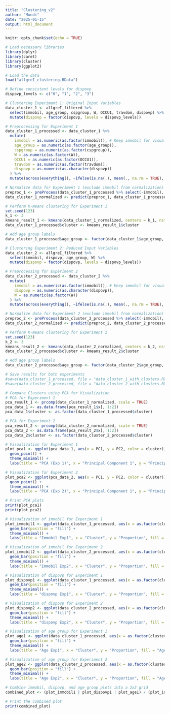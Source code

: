 ---
title: "Clustering_v2"
author: "Mundi"
date: "2025-01-15"
output: html_document
---

```{r setup-clustering, include=FALSE}
knitr::opts_chunk$set(echo = TRUE)
```

```{r, include=FALSE}
# Load necessary libraries
library(dplyr)
library(caret)
library(cluster)
library(ggplot2)
```

```{r, include=FALSE}
# Load the data
load("allgreI_clustering.RData")

# Define consistent levels for dispovp
dispovp_levels <- c("0", "1", "2", "3")

# Clustering Experiment 1: Original Input Variables
data_cluster_1 <- allgreI_filtered %>% 
  select(immobil, age_group, cspgroup, W, OCCU1, travdom, dispovp) %>% 
  mutate(dispovp = factor(dispovp, levels = dispovp_levels))
```

```{r, include=FALSE}
# Preprocessing for Experiment 1
data_cluster_1_processed <- data_cluster_1 %>% 
  mutate(
    immobil = as.numeric(as.factor(immobil)), # Keep immobil for visualization
    age_group = as.numeric(as.factor(age_group)),
    cspgroup = as.numeric(as.factor(cspgroup)),
    W = as.numeric(as.factor(W)),
    OCCU1 = as.numeric(as.factor(OCCU1)),
    travdom = as.numeric(as.factor(travdom)),
    dispovp = as.numeric(as.character(dispovp))
  ) %>% 
  mutate(across(everything(), ~ifelse(is.na(.), mean(., na.rm = TRUE), .)))

# Normalize data for Experiment 1 (exclude immobil from normalization)
preproc_1 <- preProcess(data_cluster_1_processed %>% select(-immobil), method = c("center", "scale"))
data_cluster_1_normalized <- predict(preproc_1, data_cluster_1_processed %>% select(-immobil))

# Perform K-means clustering for Experiment 1
set.seed(123)
k_1 <- 3
kmeans_result_1 <- kmeans(data_cluster_1_normalized, centers = k_1, nstart = 25)
data_cluster_1_processed$cluster <- kmeans_result_1$cluster

# Add age group labels
data_cluster_1_processed$age_group <- factor(data_cluster_1$age_group, labels = c("0-20", "20-65", "65+"))
```

```{r, include=FALSE}
# Clustering Experiment 2: Reduced Input Variables
data_cluster_2 <- allgreI_filtered %>% 
  select(immobil, dispovp, age_group, W) %>% 
  mutate(dispovp = factor(dispovp, levels = dispovp_levels))
```

```{r, include=FALSE}
# Preprocessing for Experiment 2
data_cluster_2_processed <- data_cluster_2 %>% 
  mutate(
    immobil = as.numeric(as.factor(immobil)), # Keep immobil for visualization
    dispovp = as.numeric(as.character(dispovp)),
    W = as.numeric(as.factor(W))
  ) %>% 
  mutate(across(everything(), ~ifelse(is.na(.), mean(., na.rm = TRUE), .)))

# Normalize data for Experiment 2 (exclude immobil from normalization)
preproc_2 <- preProcess(data_cluster_2_processed %>% select(-immobil), method = c("center", "scale"))
data_cluster_2_normalized <- predict(preproc_2, data_cluster_2_processed %>% select(-immobil))

# Perform K-means clustering for Experiment 2
set.seed(123)
k_2 <- 3
kmeans_result_2 <- kmeans(data_cluster_2_normalized, centers = k_2, nstart = 25)
data_cluster_2_processed$cluster <- kmeans_result_2$cluster

# Add age group labels
data_cluster_2_processed$age_group <- factor(data_cluster_2$age_group, labels = c("0-20", "20-65", "65+"))

```

```{r, include=FALSE}
# Save results for both experiments
#save(data_cluster_1_processed, file = "data_cluster_1_with_clusters.RData")
#save(data_cluster_2_processed, file = "data_cluster_2_with_clusters.RData")
```

```{r, include=FALSE}
# Compare Clusters using PCA for Visualization
# PCA for Experiment 1
pca_result_1 <- prcomp(data_cluster_1_normalized, scale = TRUE)
pca_data_1 <- as.data.frame(pca_result_1$x[, 1:2])
pca_data_1$cluster <- as.factor(data_cluster_1_processed$cluster)
```

```{r, include=FALSE}
# PCA for Experiment 2
pca_result_2 <- prcomp(data_cluster_2_normalized, scale = TRUE)
pca_data_2 <- as.data.frame(pca_result_2$x[, 1:2])
pca_data_2$cluster <- as.factor(data_cluster_2_processed$cluster)
```

```{r, echo=FALSE, out.width='40%', out.height='40%'}
# Visualization for Experiment 1
plot_pca1 <- ggplot(pca_data_1, aes(x = PC1, y = PC2, color = cluster)) +
  geom_point() +
  theme_minimal() +
  labs(title = "PCA (Exp 1)", x = "Principal Component 1", y = "Principal Component 2")

# Visualization for Experiment 2
plot_pca2 <- ggplot(pca_data_2, aes(x = PC1, y = PC2, color = cluster)) +
  geom_point() +
  theme_minimal() +
  labs(title = "PCA (Exp 2)", x = "Principal Component 1", y = "Principal Component 2")

# Print PCA plots
print(plot_pca1)
print(plot_pca2)
```

```{r, echo=FALSE, out.width='60%', out.height='60%'}
# Visualization of immobil for Experiment 1
plot_immobil1 <- ggplot(data_cluster_1_processed, aes(x = as.factor(cluster), fill = as.factor(immobil))) +
  geom_bar(position = "fill") +
  theme_minimal() +
  labs(title = "Immobil Exp1", x = "Cluster", y = "Proportion", fill = "Immobil")

# Visualization of immobil for Experiment 2
plot_immobil2 <- ggplot(data_cluster_2_processed, aes(x = as.factor(cluster), fill = as.factor(immobil))) +
  geom_bar(position = "fill") +
  theme_minimal() +
  labs(title = "Immobil Exp2", x = "Cluster", y = "Proportion", fill = "Immobil")

# Visualization of dispovp for Experiment 1
plot_dispovp1 <- ggplot(data_cluster_1_processed, aes(x = as.factor(cluster), fill = as.factor(dispovp))) +
  geom_bar(position = "fill") +
  theme_minimal() +
  labs(title = "dispovp Exp1", x = "Cluster", y = "Proportion", fill = "dispovp")

# Visualization of dispovp for Experiment 2
plot_dispovp2 <- ggplot(data_cluster_2_processed, aes(x = as.factor(cluster), fill = as.factor(dispovp))) +
  geom_bar(position = "fill") +
  theme_minimal() +
  labs(title = "dispovp Exp2", x = "Cluster", y = "Proportion", fill = "dispovp")

# Visualization of age group for Experiment 1
plot_age1 <- ggplot(data_cluster_1_processed, aes(x = as.factor(cluster), fill = as.factor(age_group))) +
  geom_bar(position = "fill") +
  theme_minimal() +
  labs(title = "Age Exp1", x = "Cluster", y = "Proportion", fill = "Age Group")

# Visualization of age group for Experiment 2
plot_age2 <- ggplot(data_cluster_2_processed, aes(x = as.factor(cluster), fill = as.factor(age_group))) +
  geom_bar(position = "fill") +
  theme_minimal() +
  labs(title = "Age Exp2", x = "Cluster", y = "Proportion", fill = "Age Group")

# Combine immobil, dispovp, and age group plots into a 2x3 grid
combined_plot <- (plot_immobil1 | plot_dispovp1 | plot_age1) / (plot_immobil2 | plot_dispovp2 | plot_age2)

# Print the combined plot
print(combined_plot)
```



